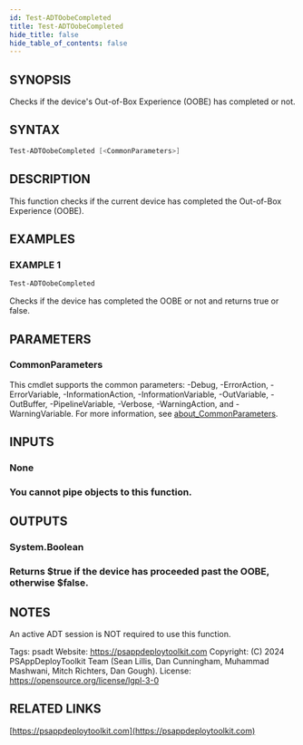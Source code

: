 ```yaml
---
id: Test-ADTOobeCompleted
title: Test-ADTOobeCompleted
hide_title: false
hide_table_of_contents: false
---
```


## SYNOPSIS

Checks if the device's Out-of-Box Experience (OOBE) has completed or not.

## SYNTAX

```powershell
Test-ADTOobeCompleted [<CommonParameters>]
```

## DESCRIPTION

This function checks if the current device has completed the Out-of-Box Experience (OOBE).

## EXAMPLES

### EXAMPLE 1

```powershell
Test-ADTOobeCompleted
```

Checks if the device has completed the OOBE or not and returns true or false.

## PARAMETERS

### CommonParameters

This cmdlet supports the common parameters: -Debug, -ErrorAction, -ErrorVariable, -InformationAction, -InformationVariable, -OutVariable, -OutBuffer, -PipelineVariable, -Verbose, -WarningAction, and -WarningVariable. For more information, see [about_CommonParameters](http://go.microsoft.com/fwlink/?LinkID=113216).

## INPUTS

### None

### You cannot pipe objects to this function.
## OUTPUTS

### System.Boolean

### Returns $true if the device has proceeded past the OOBE, otherwise $false.
## NOTES
An active ADT session is NOT required to use this function.

Tags: psadt
Website: https://psappdeploytoolkit.com
Copyright: (C) 2024 PSAppDeployToolkit Team (Sean Lillis, Dan Cunningham, Muhammad Mashwani, Mitch Richters, Dan Gough).
License: https://opensource.org/license/lgpl-3-0

## RELATED LINKS

[https://psappdeploytoolkit.com](https://psappdeploytoolkit.com)

